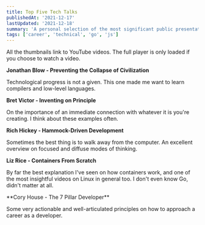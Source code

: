```yaml
---
title: Top Five Tech Talks
publishedAt: '2021-12-17'
lastUpdated: '2021-12-18'
summary: 'A personal selection of the most significant public presentations about technology.'
tags: ['career', 'technical', 'go', 'js']
---
```


All the thumbnails link to YouTube videos. The full player is only loaded if you choose to watch a video.

<Spacer />

**Jonathan Blow - Preventing the Collapse of Civilization**

<YTPlayer url="https://www.youtube.com/watch?v=pW-SOdj4Kkk" />

Technological progress is not a given. This one made me want to learn compilers and low-level languages.

<Spacer />

**Bret Victor - Inventing on Principle**

<YTPlayer url="https://www.youtube.com/watch?v=EGqwXt90ZqA" />

On the importance of an immediate connection with whatever it is you're creating. I think about these examples often.

<Spacer />

**Rich Hickey - Hammock-Driven Development**

<YTPlayer url="https://www.youtube.com/watch?v=f84n5oFoZBc" />

Sometimes the best thing is to walk away from the computer. An excellent overview on focused and diffuse modes of thinking.

<Spacer />

**Liz Rice - Containers From Scratch**

<YTPlayer url="https://www.youtube.com/watch?v=8fi7uSYlOdc" />

By far the best explanation I've seen on how containers work, and one of the most insightful videos on Linux in general too. I don't even know Go, didn't matter at all.

<Spacer />
**Cory House - The 7 Pillar Developer**

<YTPlayer url="https://www.youtube.com/watch?v=Nks_Fb5TUjs" />

Some very actionable and well-articulated principles on how to approach a career as a developer.
